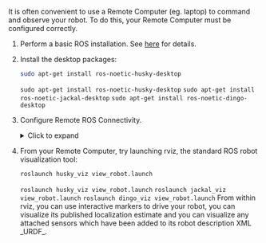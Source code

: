 
It is often convenient to use a Remote Computer (eg. laptop) to command and observe your robot. To do this, your
Remote Computer must be configured correctly.

1. Perform a basic ROS installation. See [here](http://wiki.ros.org/noetic/Installation/Ubuntu) for details.

2. Install the desktop packages:
    ```bash
    sudo apt-get install ros-noetic-husky-desktop
    ```
    <Tabs groupId="ros_versions">
      <TabItem
        value="husky"
        label="Husky"
        default
      >
        <code>sudo apt-get install ros-noetic-husky-desktop</code>
      </TabItem>
      <TabItem
        value="jackal"
        label="Jackal"
      >
        <code>sudo apt-get install ros-noetic-jackal-desktop</code>
      </TabItem>
      <TabItem
        value="dingo"
        label="Dingo"
      >
        <code>sudo apt-get install ros-noetic-dingo-desktop</code>
      </TabItem>
    </Tabs>    

3. Configure Remote ROS Connectivity.

    <details><summary>Click to expand</summary><p>
    <ComponentRemoteRosConnectivity />
    </p></details>

4. From your Remote Computer, try launching rviz, the standard ROS robot visualization tool:

    ```bash
    roslaunch husky_viz view_robot.launch
    ```
    <Tabs groupId="ros_versions">
      <TabItem
        value="husky"
        label="Husky"
        default
      >
        <code>roslaunch husky_viz view_robot.launch</code>
      </TabItem>
      <TabItem
        value="jackal"
        label="Jackal"
      >
        <code>roslaunch jackal_viz view_robot.launch</code>
      </TabItem>
      <TabItem
        value="dingo"
        label="Dingo"
      >
        <code>roslaunch dingo_viz view_robot.launch</code>
      </TabItem>
    </Tabs> 
    From within rviz, you can use interactive markers to drive your robot, you can visualize its published
    localization estimate and you can visualize any attached sensors which have been added to its robot
    description XML _URDF_.
